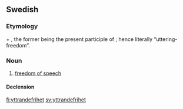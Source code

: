 ==Swedish==

===Etymology===
{{term|yttrande}} + {{term|frihet||freedom}}, the former being the present participle of {{term|yttra||utter, say}}; hence literally “uttering-freedom”.

===Noun===
{{infl|sv|noun|g=c}}

# [[freedom of speech]]

====Declension====
{{sv-decl-noun| gender=Common | yttrandefrihet | yttrandefriheter | yttandefriheten | yttrandefriheterna | yttrandefrihets | yttrandefriheters| yttandefrihetens | yttrandefriheternas }}

[[fi:yttrandefrihet]]
[[sv:yttrandefrihet]]